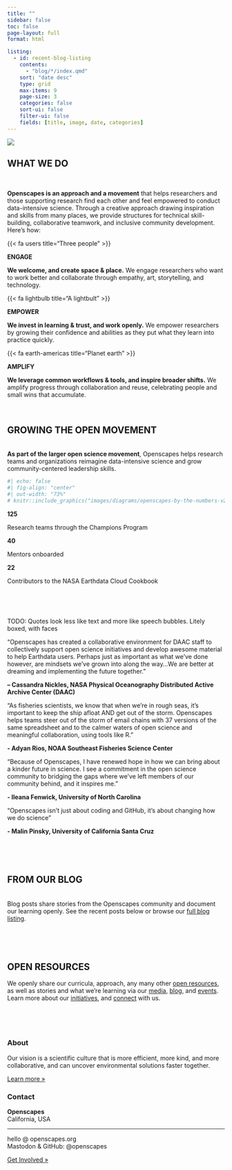 ```yaml
---
title: ""
sidebar: false
toc: false
page-layout: full
format: html

listing:
  - id: recent-blog-listing
    contents:
      - "blog/*/index.qmd"
    sort: "date desc"
    type: grid
    max-items: 9
    page-size: 3
    categories: false
    sort-ui: false
    filter-ui: false
    fields: [title, image, date, categories]
---
```


::: {.column-screen}
![](images/banner_imgs/original_banners/horst_openscapes_grassland_big-text.png)
:::

::: {.column-screen}
::: {.white-div}
<!-- ::: {.g-col-12} -->
::: {.blue-underline .center-text}
# **WHAT WE DO**
:::

<br>

**Openscapes is an approach and a movement** that helps researchers and those supporting research find each other and feel empowered to conduct data-intensive science. Through a creative approach drawing inspiration and skills from many places, we provide structures for technical skill-building, collaborative teamwork, and inclusive community development. Here's how:
<!-- ::: -->
:::
:::

::: {.column-screen}
::: {.white-div}
::: {.center-text}
::: {.grid}

::: {.g-col-12 .g-col-md-4} 
::: {.large-body-text .blue-text}
{{< fa users title="Three people" >}}
:::
::: {.blue-text .medium-body-text}
**ENGAGE**
:::
:::{.medium-gray1-text .small-body-text} 
**We welcome, and create space & place.** We engage researchers who want to work better and collaborate through empathy, art, storytelling, and technology.
:::
:::

::: {.g-col-12 .g-col-md-4} 
::: {.large-body-text .blue-text}
{{< fa lightbulb title="A lightbult" >}}
:::
::: {.blue-text .medium-body-text}
**EMPOWER**
:::
:::{.medium-gray1-text .small-body-text} 
**We invest in learning & trust, and work openly.** We empower researchers by growing their confidence and abilities as they put what they learn into practice quickly. 
:::
:::

::: {.g-col-12 .g-col-md-4} 
::: {.large-body-text .blue-text}
{{< fa earth-americas title="Planet earth" >}}
:::
::: {.blue-text .medium-body-text}
**AMPLIFY**
:::
:::{.medium-gray1-text .small-body-text} 
**We leverage common workflows & tools, and inspire broader shifts.** We amplify progress through collaboration and reuse, celebrating people and small wins that accumulate.
:::
:::

<br>

:::
:::
:::
:::

::: {.column-screen}
::: {.light-gray-div}
::: {.blue-underline .center-text}
# **GROWING THE OPEN MOVEMENT**
:::
<br>
**As part of the larger open science movement**, Openscapes helps research teams and organizations reimagine data-intensive science and grow community-centered leadership skills. <!-- as a collaborative effort, develop modern skills that are of immediate value to them, and cultivate collaborative and inclusive research communities.  We call this **kinder science for future us**. ---> 

```r
#| echo: false
#| fig-align: "center"
#| out-width: "73%"
# knitr::include_graphics("images/diagrams/openscapes-by-the-numbers-v2023.06.png")
```

::: {.center-text}
::: {.grid}

::: {.g-col-12 .g-col-md-4 .stat-box}
::: {.large-body-text .blue-text}
**125**
:::
:::{.stat-text}
Research teams through the Champions Program
:::
:::

::: {.g-col-12 .g-col-md-4 .stat-box}
::: {.large-body-text .blue-text}
**40**
:::
:::{.stat-text}
Mentors onboarded 
:::
:::

::: {.g-col-12 .g-col-md-4 .stat-box}
::: {.large-body-text .blue-text}
**22**
:::
:::{.stat-text}
Contributors to the NASA Earthdata Cloud Cookbook
:::
:::

<br>

:::
:::

<br>

TODO: Quotes look less like text and more like speech bubbles. Litely boxed, with faces









::: {.blockquote-gray}
“Openscapes has created a collaborative environment for DAAC staff to collectively support open science initiatives and develop awesome material to help Earthdata users. Perhaps just as important as what we’ve done however, are mindsets we’ve grown into along the way...We are better at dreaming and implementing the future together.”

**– Cassandra Nickles, NASA Physical Oceanography Distributed Active Archive Center (DAAC)**
:::

<!--- . --->

::: {.blockquote-gray}
“As fisheries scientists, we know that when we’re in rough seas, it’s important to keep the ship afloat AND get out of the storm. Openscapes helps teams steer out of the storm of email chains with 37 versions of the same spreadsheet and to the calmer waters of open science and meaningful collaboration, using tools like R.” 

**- Adyan Rios, NOAA Southeast Fisheries Science Center**
:::

<!--- . --->

::: {.blockquote-gray}
"Because of Openscapes, I have renewed hope in how we can bring about a kinder future in science. I see a commitment in the open science community to bridging the gaps where we’ve left members of our community behind, and it inspires me."

**- Ileana Fenwick, University of North Carolina**
:::

<!--- . --->

::: {.blockquote-gray}

"Openscapes isn't just about coding and GitHub, it's about changing how we do science"

**- Malin Pinsky, University of California Santa Cruz**
:::

::: {#recent-events-listing}
:::

<br>

:::
:::

<br>

::: {.column-screen}
::: {.white-div}
::: {.blue-underline .center-text}
# **FROM OUR BLOG**
:::
<br>
Blog posts share stories from the Openscapes community and document our learning openly. See the recent posts below or browse our [full blog listing](blog.qmd).

<br>

::: {#recent-blog-listing}
:::

<!-- blog listing: see Garrick Aden-Buie's site: https://github.com/gadenbuie/garrickadenbuie-com/blob/quarto/index.qmd  & Robert Mitchell's blog post: https://robertmitchellv.com/blog/2022-08-building-with-quarto/building-with-quarto.html -->

::: 
:::

<br>

::: {.column-screen}
::: {.light-gray-div}
::: {.blue-underline .center-text}
# **OPEN RESOURCES**
:::

::: {.center-text}
We openly share our curricula, approach, any many other [open resources](resources.qmd), as well as stories and what we're learning via our [media](media.qmd), [blog](blog.qmd), and [events](events.qmd).
Learn more about our [initiatives](initiatives.qmd), and [connect](connect.qmd) with us.
:::

<br>


:::
:::

<br>

::: {.column-screen}
::: {.white-div}
::: {.grid}

::: {.g-col-12 .g-col-md-6}
### About

Our vision is a scientific culture that is more efficient, more kind, and more collaborative, and can uncover environmental solutions faster together.

[Learn more »](about.qmd)
:::

::: {.g-col-12 .g-col-md-6}
### Contact

**Openscapes**\
California, USA

------------------------------------------------------------------------

hello \@ openscapes.org\
Mastodon & GitHub: @openscapes

[Get Involved »](connect.qmd)
:::

:::
:::
:::


